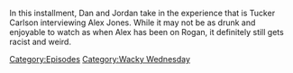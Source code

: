 {{DEFAULTSORT:
    #_EPISODE_0875:The Most Important Man In The World
}}{{Episode
    | title           = The Most Important Man In The World
    | caption         = Listen to this episode on [https://knowledgefight.libsyn.com/875-the-most-important-man-in-the-world Libsyn], Read the [[Transcript/875: The Most Important Man In The World|Unofficial Transcript]], View discussion on [https://reddit.com/18e31ce Reddit]
    | episodeNumber   = 875
    | length          = 02:57:38
    | airDate         = December 9, 2023
    | coverageDate    = December 7, 2023
    | episodeType     = [[:Category:Wacky Wednesday|Wacky Wednesday]]
    | appearance      = [[Bill Cooper]], [[Brian Stelter]], [[Gavin Newsom]], [[Mike Pence]], [[Osama Bin Laden]], [[Vladimir Putin]], [[Donald Trump]], [[Tucker Carlson]]
    | previousEpisode = [[874: November 30, 2023]]
    | nextEpisode     = [[876: December 8, 2023]]
}}

{{Stub}}

In this installment, Dan and Jordan take in the experience that is Tucker Carlson interviewing Alex Jones.  While it may not be as drunk and enjoyable to watch as when Alex has been on Rogan, it definitely still gets racist and weird.

[[Category:Episodes]]
[[Category:Wacky Wednesday]]
